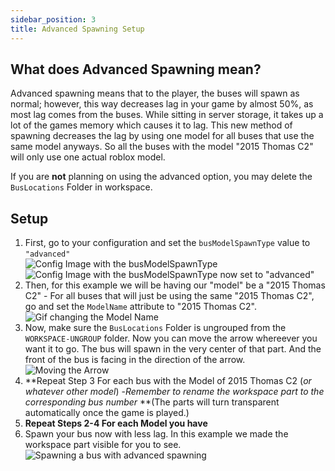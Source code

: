 ```yaml
---
sidebar_position: 3
title: Advanced Spawning Setup
---
```


## What does Advanced Spawning mean?

Advanced spawning means that to the player, the buses will spawn as normal; however, this way decreases lag in your game by almost 50%, as most lag comes from the buses.
While sitting in server storage, it takes up a lot of the games memory which causes it to lag. This new method of spawning decreases the lag by using one model for all buses that use the same model anyways.
So all the buses with the model "2015 Thomas C2" will only use one actual roblox model.

If you are **not** planning on using the advanced option, you may delete the `BusLocations` Folder in workspace.

## Setup

1. First, go to your configuration and set the `busModelSpawnType` value to `"advanced"` <br/> ![Config Image with the busModelSpawnType](/img/docs/busModelSpawnTypeConfig.png)<br/> ![Config Image with the busModelSpawnType now set to "advanced"](/img/docs/busModelSpawnTypeConfigAdv.png)
2. Then, for this example we will be having our "model" be a "2015 Thomas C2" - For all buses that will just be using the same "2015 Thomas C2", go and set the `ModelName` attribute to "2015 Thomas C2". <br/>![Gif changing the Model Name](/img/docs/busModelName.gif)
3. Now, make sure the `BusLocations` Folder is ungrouped from the `WORKSPACE-UNGROUP` folder. Now you can move the arrow whereever you want it to go. The bus will spawn in the very center of that part. And the front of the bus is facing in the direction of the arrow. <br/>![Moving the Arrow](/img/docs/freeMovingArrow.gif)
4. **Repeat Step 3 For each bus with the Model of 2015 Thomas C2 (_or whatever other model_) -_Remember to rename the workspace part to the corresponding bus number_ **(The parts will turn transparent automatically once the game is played.)
5. **Repeat Steps 2-4 For each Model you have**
6. Spawn your bus now with less lag. In this example we made the workspace part visible for you to see.
   ![Spawning a bus with advanced spawning](/img/docs/spawnBusAdvanced.gif)
